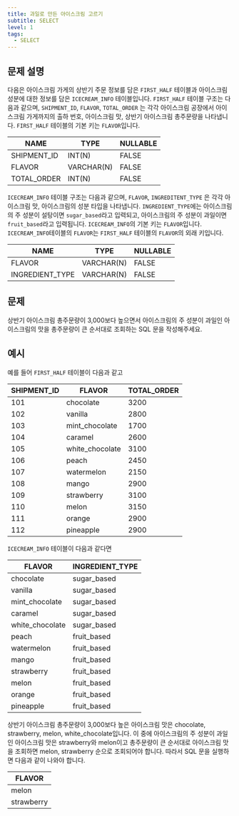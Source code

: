 ```yaml
---
title: 과일로 만든 아이스크림 고르기
subtitle: SELECT
level: 1
tags:
  - SELECT
---
```


## 문제 설명

다음은 아이스크림 가게의 상반기 주문 정보를 담은 `FIRST_HALF` 테이블과 아이스크림 성분에 대한 정보를 담은 `ICECREAM_INFO` 테이블입니다. `FIRST_HALF` 테이블 구조는 다음과 같으며, `SHIPMENT_ID`, `FLAVOR`, `TOTAL_ORDER` 는 각각 아이스크림 공장에서 아이스크림 가게까지의 출하 번호, 아이스크림 맛, 상반기 아이스크림 총주문량을 나타냅니다. `FIRST_HALF` 테이블의 기본 키는 `FLAVOR`입니다.

| NAME        | TYPE       | NULLABLE |
| ----------- | ---------- | -------- |
| SHIPMENT_ID | INT(N)     | FALSE    |
| FLAVOR      | VARCHAR(N) | FALSE    |
| TOTAL_ORDER | INT(N)     | FALSE    |

`ICECREAM_INFO` 테이블 구조는 다음과 같으며, `FLAVOR`, `INGREDITENT_TYPE` 은 각각 아이스크림 맛, 아이스크림의 성분 타입을 나타냅니다. `INGREDIENT_TYPE`에는 아이스크림의 주 성분이 설탕이면 `sugar_based`라고 입력되고, 아이스크림의 주 성분이 과일이면 `fruit_based`라고 입력됩니다. `ICECREAM_INFO`의 기본 키는 `FLAVOR`입니다. `ICECREAM_INFO`테이블의 `FLAVOR`는 `FIRST_HALF` 테이블의 `FLAVOR`의 외래 키입니다.

| NAME            | TYPE       | NULLABLE |
| --------------- | ---------- | -------- |
| FLAVOR          | VARCHAR(N) | FALSE    |
| INGREDIENT_TYPE | VARCHAR(N) | FALSE    |

## 문제

상반기 아이스크림 총주문량이 3,000보다 높으면서 아이스크림의 주 성분이 과일인 아이스크림의 맛을 총주문량이 큰 순서대로 조회하는 SQL 문을 작성해주세요.

## 예시

예를 들어 `FIRST_HALF` 테이블이 다음과 같고

| SHIPMENT_ID | FLAVOR          | TOTAL_ORDER |
| ----------- | --------------- | ----------- |
| 101         | chocolate       | 3200        |
| 102         | vanilla         | 2800        |
| 103         | mint_chocolate  | 1700        |
| 104         | caramel         | 2600        |
| 105         | white_chocolate | 3100        |
| 106         | peach           | 2450        |
| 107         | watermelon      | 2150        |
| 108         | mango           | 2900        |
| 109         | strawberry      | 3100        |
| 110         | melon           | 3150        |
| 111         | orange          | 2900        |
| 112         | pineapple       | 2900        |

`ICECREAM_INFO` 테이블이 다음과 같다면

| FLAVOR          | INGREDIENT_TYPE |
| --------------- | --------------- |
| chocolate       | sugar_based     |
| vanilla         | sugar_based     |
| mint_chocolate  | sugar_based     |
| caramel         | sugar_based     |
| white_chocolate | sugar_based     |
| peach           | fruit_based     |
| watermelon      | fruit_based     |
| mango           | fruit_based     |
| strawberry      | fruit_based     |
| melon           | fruit_based     |
| orange          | fruit_based     |
| pineapple       | fruit_based     |

상반기 아이스크림 총주문량이 3,000보다 높은 아이스크림 맛은 chocolate, strawberry, melon, white_chocolate입니다. 이 중에 아이스크림의 주 성분이 과일인 아이스크림 맛은 strawberry와 melon이고 총주문량이 큰 순서대로 아이스크림 맛을 조회하면 melon, strawberry 순으로 조회되어야 합니다. 따라서 SQL 문을 실행하면 다음과 같이 나와야 합니다.

| FLAVOR     |
| ---------- |
| melon      |
| strawberry |
